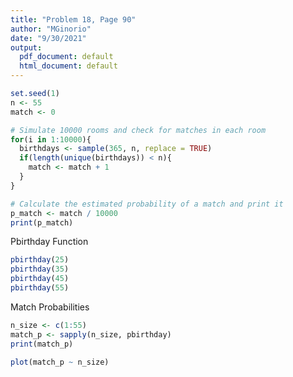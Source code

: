 ```yaml
---
title: "Problem 18, Page 90"
author: "MGinorio"
date: "9/30/2021"
output:
  pdf_document: default
  html_document: default
---
```



```r
set.seed(1)
n <- 55
match <- 0

# Simulate 10000 rooms and check for matches in each room
for(i in 1:10000){
  birthdays <- sample(365, n, replace = TRUE)
  if(length(unique(birthdays)) < n){
    match <- match + 1
  } 
}

# Calculate the estimated probability of a match and print it
p_match <- match / 10000
print(p_match)

```

Pbirthday Function

```r
pbirthday(25)
pbirthday(35)
pbirthday(45)
pbirthday(55)

```

Match Probabilities 

```r
n_size <- c(1:55)
match_p <- sapply(n_size, pbirthday)
print(match_p)

```

```r
plot(match_p ~ n_size)
```



